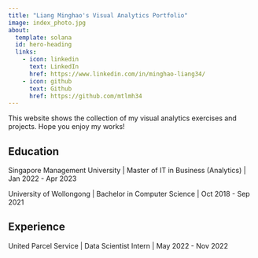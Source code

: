 ```yaml
---
title: "Liang Minghao's Visual Analytics Portfolio"
image: index_photo.jpg
about:
  template: solana
  id: hero-heading
  links:
    - icon: linkedin
      text: LinkedIn
      href: https://www.linkedin.com/in/minghao-liang34/
    - icon: github
      text: Github
      href: https://github.com/mtlmh34
---
```


::: {#hero-heading}
This website shows the collection of my visual analytics exercises and projects. Hope you enjoy my works!

## Education

Singapore Management University \| Master of IT in Business (Analytics) \| Jan 2022 - Apr 2023

University of Wollongong \| Bachelor in Computer Science \| Oct 2018 - Sep 2021

## Experience

United Parcel Service \| Data Scientist Intern \| May 2022 - Nov 2022
:::
